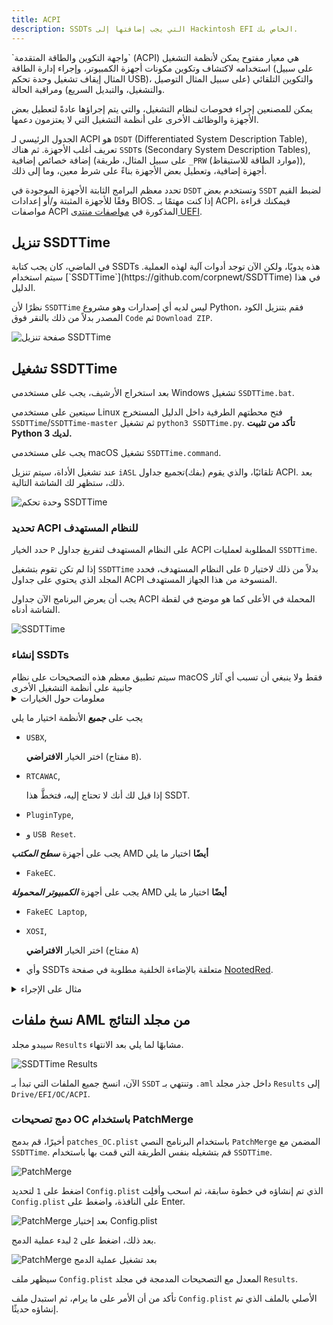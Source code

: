 ```yaml
---
title: ACPI
description: SSDTs التي يجب إضافتها إلى Hackintosh EFI الخاص بك.
---
```



<Aside type="tip">
`واجهة التكوين والطاقة المتقدمة` (ACPI) هي معيار مفتوح يمكن لأنظمة التشغيل استخدامه لاكتشاف وتكوين مكونات أجهزة الكمبيوتر، وإجراء إدارة الطاقة (على سبيل المثال إيقاف تشغيل وحدة تحكم USB)، والتكوين التلقائي (على سبيل المثال التوصيل والتشغيل، والتبديل السريع) ومراقبة الحالة.

يمكن للمصنعين إجراء فحوصات لنظام التشغيل، والتي يتم إجراؤها عادةً لتعطيل بعض الأجهزة والوظائف الأخرى على أنظمة التشغيل التي لا يعتزمون دعمها.

الجدول الرئيسي لـ ACPI هو `DSDT` (Differentiated System Description Table), تعريف أغلب الأجهزة. ثم هناك `SSDT`s (Secondary System Description Tables), إضافة خصائص إضافية (على سبيل المثال، طريقة `_PRW` (موارد الطاقة للاستيقاظ)), أجهزة إضافية، وتعطيل بعض الأجهزة بناءً على شرط معين، وما إلى ذلك.

تحدد معظم البرامج الثابتة الأجهزة الموجودة في `DSDT` وتستخدم بعض `SSDT` لضبط القيم وفقًا للأجهزة المثبتة و/أو إعدادات BIOS. إذا كنت مهتمًا بـ ACPI، فيمكنك قراءة مواصفات ACPI المذكورة في [مواصفات منتدى UEFI](https://uefi.org/specifications).

</Aside>

## تنزيل SSDTTime

<Aside type="note" title="هل تعلم؟">
في الماضي، كان يجب كتابة SSDTs هذه يدويًا، ولكن الآن توجد أدوات آلية لهذه العملية. سيتم استخدام [`SSDTTime`](https://github.com/corpnewt/SSDTTime) في هذا الدليل.
</Aside>

نظرًا لأن `SSDTTime` ليس لديه أي إصدارات وهو مشروع Python، فقم بتنزيل الكود المصدر بدلاً من ذلك بالنقر فوق `Code` ثم `Download ZIP`.

![صفحة تنزيل SSDTTime](~/assets/SSDTTimeDownload.png)

## تشغيل SSDTTime

بعد استخراج الأرشيف، يجب على مستخدمي Windows تشغيل `SSDTTime.bat`.

سيتعين على مستخدمي Linux فتح محطتهم الطرفية داخل الدليل المستخرج `SSDTTime`/`SSDTTime-master` ثم تشغيل `python3 SSDTTime.py`. **تأكد من تثبيت Python 3 لديك.**

يجب على مستخدمي macOS تشغيل `SSDTTime.command`.

عند تشغيل الأداة، سيتم تنزيل `iASL` تلقائيًا، والذي يقوم (بفك)تجميع جداول ACPI. بعد ذلك، ستظهر لك الشاشة التالية.

![وحدة تحكم SSDTTime](~/assets/SSDTTimeConsole.png)

### تحديد ACPI للنظام المستهدف

حدد الخيار `P` على النظام المستهدف لتفريغ جداول ACPI المطلوبة لعمليات `SSDTTime`.

إذا لم تكن تقوم بتشغيل `SSDTTime` على النظام المستهدف، فحدد `D` بدلاً من ذلك لاختيار المجلد الذي يحتوي على جداول ACPI المنسوخة من هذا الجهاز المستهدف.

يجب أن يعرض البرنامج الآن جداول ACPI المحملة في الأعلى كما هو موضح في لقطة الشاشة أدناه.

![SSDTTime](~/assets/SSDTTimeConsole_ACPILoaded.png)

### إنشاء SSDTs

<Aside type="note">
سيتم تطبيق معظم هذه التصحيحات على نظام macOS فقط ولا ينبغي أن تسبب أي آثار جانبية على أنظمة التشغيل الأخرى
</Aside>

<details>
<summary>معلومات حول الخيارات</summary>

في وقت كتابة هذا الدليل, هناك 12 خيارًا متاحًا

- `FixHPET`

  إصلاح تعارضات `IRQ` (Interrupt Request) في جداول ACPI. يمكن أن تتسبب هذه التعارضات في عدم عمل بعض الأجهزة مثل الصوت بشكل صحيح.

  <Aside type="danger">
  لا تستخدم هذا الخيار على AMD، لأنه قد يسبب ضررًا أكثر من نفعه (لوحة التتبع لا تعمل، وما إلى ذلك).
  </Aside>

- `FakeEC`

  ينشئ جهاز Embedded Controller وهميًا ليعمل نظام macOS بشكل صحيح **و** يعطل EC الأصلي.

- `FakeEC Laptop`

  ينشئ جهاز Embedded Controller وهميًا ليعمل نظام macOS بشكل صحيح، لكنه لا يعطل EC الأصلي، لأن أجهزة الكمبيوتر المحمولة تحتاج إليه لمعرفة حالة البطارية ومفاتيح FN وما إلى ذلك.

- `USBX`

  Cينشئ جهاز USBX يحتوي على خصائص طاقة USB اللازمة للوظيفة المناسبة. يتطلب هذا أيضًا جهاز EC صالحًا.

- `PluginType`

  تعيين خاصية `plugin-type` إلى `1` في نواة وحدة المعالجة المركزية الأولى، مما يمكّن `X86PlatformPlugin`، الذي يسمح بإدارة طاقة وحدة المعالجة المركزية ووحدة معالجة الرسومات (يختلف الدعم).
  كما أنه يعيد تعريف المعالجات باستخدام كائنات `Processor` بدلاً من كائنات `Device` إذا لزم الأمر، نظرًا لأن macOS لا يدعم المعيار الأحدث.

- `PMC`

  يحدد جهاز `PMCR` على الأنظمة التي لا تحتوي عليه للسماح بدعم `NVRAM` الأصلي.

- `RTCAWAC`

  يقوم بتعطيل `AWAC` (ساعة تنبيه ACPI) الجديدة ويقوم بتمكين `RTC` (ساعة الوقت الحقيقي) بدلاً من ذلك.

- `USB Reset`

  يقوم بتعطيل أجهزة `RHUB` في ACPI لجميع وحدات تحكم USB للسماح لنظام macOS بحصر منافذ USB بشكل صحيح على أنظمة ACPI المعطلة.

- `PCI Bridge`

  يحدد جسور PCI لمسار الجهاز المحدد حيث أن بعض الأجهزة قد لا يكون لديها جسور PCI محددة مما يجعل OpenCore غير قادر على إدخال الخصائص باستخدام مفتاح `DeviceProperties` في التكوين.

- `PNLF`

  ينشئ جهاز `PNLF` وهميًا بـ `_UID` قابل للاختيار من قبل المستخدم (الملف الشخصي الذي يستخدمه في الأساس) للسماح بالتحكم في السطوع الأصلي على أجهزة الكمبيوتر المحمولة.

  <Aside type="danger">
  للوهلة الأولى قد يبدو كما لو أنه يدعم أجهزة الكمبيوتر المحمولة AMD، لكنه ليس مثل الموجود في صفحة [NootedRed](/ar/applehax/nootedred/).
  استخدم ما هو موجود في الصفحة المذكورة أعلاه بدلاً من ذلك.
  </Aside>

- `XOSI`

  يقوم بتزييف نظام التشغيل إلى Windows، مما يسمح لأي أجهزة طرفية مقفلة خلف نظام تشغيل غير macOS بأن تكون نشطة على macOS.

- `Fix DMAR`

  يزيل مناطق الذاكرة المحجوزة من جدول "DMAR". وهو مطلوب للحصول على بعض الأجهزة مثل وحدات تحكم إيثرنت المستندة إلى Intel I225 على أنظمة Intel.

  <Aside type="danger">
  إذا كنت تستخدم بالفعل نظام التشغيل macOS 12.2.1 والإصدارات الأقدم ووحدة تحكم إيثرنت تعتمد على Intel I225، فستحتاج إلى إزالة `e1000=0` أو `dk.e1000=0` من وسيطات التمهيد الخاصة بك بعد القيام بذلك.
  </Aside>

</details>

يجب على **_جميع_** الأنظمة اختيار ما يلي

- `USBX`,

  اختر الخيار **الافتراضي** (مفتاح `B`).

- `RTCAWAC`,

  إذا قيل لك أنك لا تحتاج إليه، فتخطَّ هذا SSDT.

- `PluginType`,
- و `USB Reset`.

يجب على أجهزة **_سطح المكتب_** AMD **أيضًا** اختيار ما يلي

- `FakeEC`.

يجب على أجهزة **_الكمبيوتر المحمولة_** AMD **أيضًا** اختيار ما يلي

- `FakeEC Laptop`,
- `XOSI`,

  اختر الخيار **الافتراضي** (مفتاح `A`)

- وأي SSDTs متعلقة بالإضاءة الخلفية مطلوبة في صفحة [NootedRed](/ar/applehax/nootedred/).

<details>
<summary>مثال على الإجراء</summary>
استنادًا إلى ASRock B550m Phantom.

![نتيجة SSDTTime FakeEC](~/assets/SSDTTime_FakeEC_Result.png)
![موجه SSDTTime USBX](~/assets/SSDTTime_USBX_Prompt.png)
![نتيجة SSDTTime USBX](~/assets/SSDTTime_USBX_Result.png)
![نتيجة SSDTTime PLuginType](~/assets/SSDTTime_PluginType_Result.png)
![نتيجة SSDTTime RTCAWAC](~/assets/SSDTTime_RTCAWAC_Result.png)
![نتيجة SSDTTime USB Reset](~/assets/SSDTTime_USBReset_Result.png)
![موجه SSDTTime XOSI](~/assets/SSDTTime_XOSI_Prompt.png)
![نتيجة SSDTTime XOSI](~/assets/SSDTTime_XOSI_Result.png)

</details>

## نسخ ملفات AML من مجلد النتائج

سيبدو مجلد `Results` مشابهًا لما يلي بعد الانتهاء.

![SSDTTime Results](~/assets/SSDTTimeResults.png)

الآن، انسخ جميع الملفات التي تبدأ بـ `SSDT` وتنتهي بـ `.aml` داخل جذر مجلد `Results` إلى `Drive/EFI/OC/ACPI`.

### دمج تصحيحات OC باستخدام PatchMerge

أخيرًا، قم بدمج `patches_OC.plist` باستخدام البرنامج النصي `PatchMerge` المضمن مع `SSDTTime`. قم بتشغيله بنفس الطريقة التي قمت بها باستخدام `SSDTTime`.

![PatchMerge](~/assets/PatchMerge.png)

اضغط على `1` لتحديد `Config.plist` الذي تم إنشاؤه في خطوة سابقة، ثم اسحب وأفلِت `Config.plist` على النافذة، واضغط على Enter.

![PatchMerge بعد إختيار `Config.plist`](~/assets/PatchMerge_AfterSelect.png)

بعد ذلك، اضغط على `2` لبدء عملية الدمج.

![PatchMerge بعد تشغيل عملية الدمج](~/assets/PatchMerge_Result.png)

سيظهر ملف `Config.plist` المعدل مع التصحيحات المدمجة في مجلد `Results`.

تأكد من أن الأمر على ما يرام، ثم استبدل ملف `Config.plist` الأصلي بالملف الذي تم إنشاؤه حديثًا.
